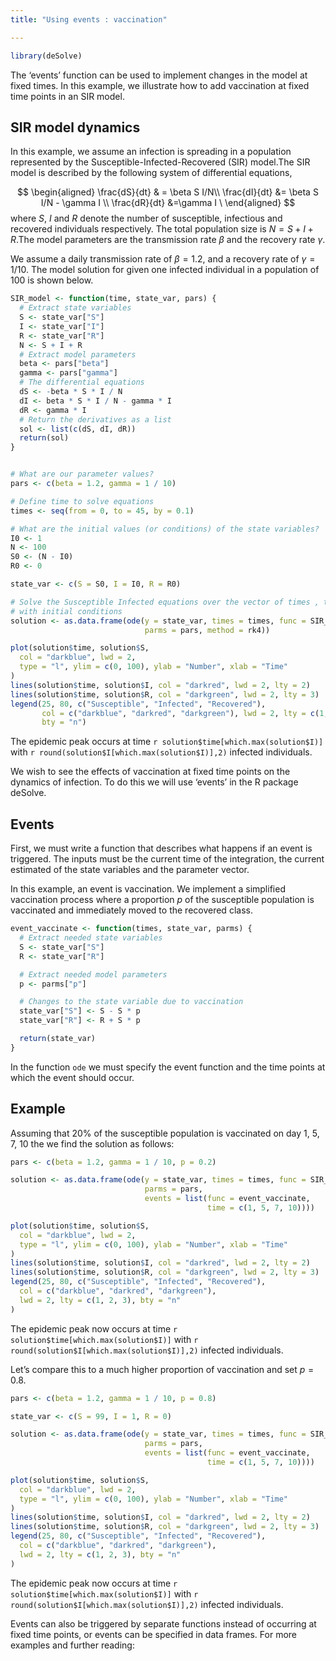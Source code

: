 ```yaml
---
title: "Using events : vaccination"

---
```


```r
library(deSolve)
```

The 'events' function can be used to implement changes in the model at fixed times. In this example, we illustrate how to add vaccination at fixed time points in an SIR model.

## SIR model dynamics

In this example, we assume an infection is spreading in a population represented by the Susceptible-Infected-Recovered (SIR) model.The SIR model is described by the following system of differential equations,

$$
\begin{aligned}
\frac{dS}{dt} & = \beta S I/N\\
\frac{dI}{dt} &= \beta S I/N - \gamma I \\
\frac{dR}{dt} &=\gamma I \
\end{aligned}
$$
where $S$, $I$ and $R$ denote the number of susceptible, infectious and recovered individuals respectively. The total population size is $N = S + I + R$.The model parameters are the transmission rate $\beta$ and the recovery rate $\gamma$. 

We assume a daily transmission rate of $\beta = 1.2$, and a recovery rate of $\gamma = 1/10$. The model solution for given one infected individual in a population of 100 is shown below.

```r
SIR_model <- function(time, state_var, pars) {
  # Extract state variables
  S <- state_var["S"]
  I <- state_var["I"]
  R <- state_var["R"]
  N <- S + I + R
  # Extract model parameters
  beta <- pars["beta"]
  gamma <- pars["gamma"]
  # The differential equations
  dS <- -beta * S * I / N
  dI <- beta * S * I / N - gamma * I
  dR <- gamma * I
  # Return the derivatives as a list
  sol <- list(c(dS, dI, dR))
  return(sol)
}


# What are our parameter values?
pars <- c(beta = 1.2, gamma = 1 / 10)

# Define time to solve equations
times <- seq(from = 0, to = 45, by = 0.1)

# What are the initial values (or conditions) of the state variables?
I0 <- 1
N <- 100
S0 <- (N - I0)
R0 <- 0

state_var <- c(S = S0, I = I0, R = R0)

# Solve the Susceptible Infected equations over the vector of times , time
# with initial conditions
solution <- as.data.frame(ode(y = state_var, times = times, func = SIR_model,
                              parms = pars, method = rk4))
```


```r
plot(solution$time, solution$S,
  col = "darkblue", lwd = 2,
  type = "l", ylim = c(0, 100), ylab = "Number", xlab = "Time"
)
lines(solution$time, solution$I, col = "darkred", lwd = 2, lty = 2)
lines(solution$time, solution$R, col = "darkgreen", lwd = 2, lty = 3)
legend(25, 80, c("Susceptible", "Infected", "Recovered"),
       col = c("darkblue", "darkred", "darkgreen"), lwd = 2, lty = c(1, 2, 3),
       bty = "n")
```

The epidemic peak occurs at time `r solution$time[which.max(solution$I)]`  with `r round(solution$I[which.max(solution$I)],2)` infected individuals. 

We wish to see the effects of vaccination at fixed time points on the dynamics of infection. To do this we will use 'events' in the R package deSolve.

## Events

First, we must write a function that describes what happens if an event is triggered. The inputs must be the current time of the integration, the current estimated of the state variables and the parameter vector. 

In this example, an event is vaccination. We implement a simplified vaccination process where a proportion $p$ of the susceptible population is vaccinated and immediately moved to the recovered class. 

```r
event_vaccinate <- function(times, state_var, parms) {
  # Extract needed state variables
  S <- state_var["S"]
  R <- state_var["R"]

  # Extract needed model parameters
  p <- parms["p"]

  # Changes to the state variable due to vaccination
  state_var["S"] <- S - S * p
  state_var["R"] <- R + S * p

  return(state_var)
}
```

In the function `ode` we must specify the event function and the time points at which the event should occur.

## Example

Assuming that 20% of the susceptible population is vaccinated on day 1, 5, 7, 10 the we find the solution as follows:


```r
pars <- c(beta = 1.2, gamma = 1 / 10, p = 0.2)

solution <- as.data.frame(ode(y = state_var, times = times, func = SIR_model,
                              parms = pars,
                              events = list(func = event_vaccinate,
                                            time = c(1, 5, 7, 10))))
```


```r
plot(solution$time, solution$S,
  col = "darkblue", lwd = 2,
  type = "l", ylim = c(0, 100), ylab = "Number", xlab = "Time"
)
lines(solution$time, solution$I, col = "darkred", lwd = 2, lty = 2)
lines(solution$time, solution$R, col = "darkgreen", lwd = 2, lty = 3)
legend(25, 80, c("Susceptible", "Infected", "Recovered"),
  col = c("darkblue", "darkred", "darkgreen"),
  lwd = 2, lty = c(1, 2, 3), bty = "n"
)
```

The epidemic peak now occurs at time `r solution$time[which.max(solution$I)]`  with `r round(solution$I[which.max(solution$I)],2)` infected individuals.

Let's compare this to a much higher proportion of vaccination and set $p=0.8$. 

```r
pars <- c(beta = 1.2, gamma = 1 / 10, p = 0.8)

state_var <- c(S = 99, I = 1, R = 0)

solution <- as.data.frame(ode(y = state_var, times = times, func = SIR_model,
                              parms = pars,
                              events = list(func = event_vaccinate,
                                            time = c(1, 5, 7, 10))))

plot(solution$time, solution$S,
  col = "darkblue", lwd = 2,
  type = "l", ylim = c(0, 100), ylab = "Number", xlab = "Time"
)
lines(solution$time, solution$I, col = "darkred", lwd = 2, lty = 2)
lines(solution$time, solution$R, col = "darkgreen", lwd = 2, lty = 3)
legend(25, 80, c("Susceptible", "Infected", "Recovered"),
  col = c("darkblue", "darkred", "darkgreen"),
  lwd = 2, lty = c(1, 2, 3), bty = "n"
)
```

The epidemic peak now occurs at time `r solution$time[which.max(solution$I)]`  with `r round(solution$I[which.max(solution$I)],2)` infected individuals.

Events can also be triggered by separate functions instead of occurring at fixed time points, or events can be specified in data frames. For more examples and further reading:



